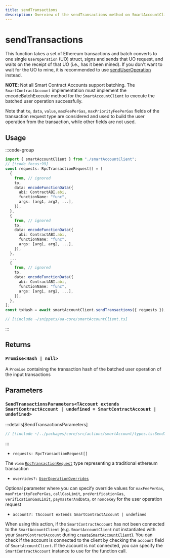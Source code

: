```yaml
---
title: sendTransactions
description: Overview of the sendTransactions method on SmartAccountClient
---
```


# sendTransactions

This function takes a set of Ethereum transactions and batch converts to one single `UserOperation` (UO) struct, signs and sends that UO request, and waits on the receipt of that UO (i.e., has it been mined). If you don't want to wait for the UO to mine, it is recommended to use [sendUserOperation](./sendUserOperation) instead.

**NOTE**: Not all Smart Contract Accounts support batching. The `SmartContractAccount` implementation must implement the encodeBatchExecute method for the `SmartAccountClient` to execute the batched user operation successfully.

Note that `to`, `data`, `value`, `maxFeePerGas`, `maxPriorityFeePerGas` fields of the transaction request type are considered and used to build the user operation from the transaction, while other fields are not used.

## Usage

:::code-group

```ts [example.ts]
import { smartAccountClient } from "./smartAccountClient";
// [!code focus:99]
const requests: RpcTransactionRequest[] = [
  {
    from, // ignored
    to,
    data: encodeFunctionData({
      abi: ContractABI.abi,
      functionName: "func",
      args: [arg1, arg2, ...],
    }),
  },
  {
    from, // ignored
    to,
    data: encodeFunctionData({
      abi: ContractABI.abi,
      functionName: "func",
      args: [arg1, arg2, ...],
    }),
  },
  ...
  {
    from, // ignored
    to,
    data: encodeFunctionData({
      abi: ContractABI.abi,
      functionName: "func",
      args: [arg1, arg2, ...],
    }),
  },
];
const txHash = await smartAccountClient.sendTransactions({ requests });
```

```ts [smartAccountClient.ts]
// [!include ~/snippets/aa-core/smartAccountClient.ts]
```

:::

## Returns

### `Promise<Hash | null>`

A `Promise` containing the transaction hash of the batched user operation of the input transactions

## Parameters

### `SendTransactionsParameters<TAccount extends SmartContractAccount | undefined = SmartContractAccount | undefined>`

:::details[SendTransactionsParameters]

```ts
// [!include ~/../packages/core/src/actions/smartAccount/types.ts:SendTransactionsParameters]
```

:::

- `requests: RpcTransactionRequest[]`

The `viem` [`RpcTransactionRequest`](https://viem.sh/docs/glossary/types#transactionrequest) type representing a traditional ethereum transaction

- `overrides?:` [`UserOperationOverrides`](/resources/types#useroperationoverrides)

Optional parameter where you can specify override values for `maxFeePerGas`, `maxPriorityFeePerGas`, `callGasLimit`, `preVerificationGas`, `verificationGasLimit`, `paymasterAndData`, or `nonceKey` for the user operation request

- `account?: TAccount extends SmartContractAccount | undefined`

When using this action, if the `SmartContractAccount` has not been connected to the `SmartAccountClient` (e.g. `SmartAccountClient` not instantiated with your `SmartContractAccount` during [`createSmartAccountClient`](/packages/aa-core/smart-account-client/)). You can check if the account is connected to the client by checking the `account` field of `SmartAccountClient`. If the account is not connected, you can specify the `SmartContractAccount` instance to use for the function call.
